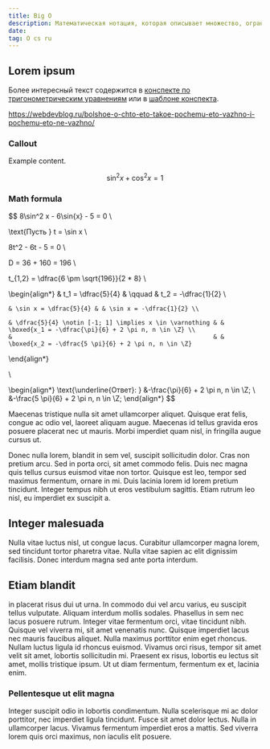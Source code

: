 ```yaml
---
title: Big O
description: Математическая нотация, которая описывает множество, ограничивающее поведение функции.
date:
tag: O cs ru
---
```


## Lorem ipsum

Более интересный текст содержится в [конспекте по тригонометрическим уравнениям](/notes/math/trigonometric-equations)
или в [шаблоне конспекта](/notes/template).

https://webdevblog.ru/bolshoe-o-chto-eto-takoe-pochemu-eto-vazhno-i-pochemu-eto-ne-vazhno/

### Callout

<Callout
  type="example"
  title="Lorem ipsum."
  subtitle="Dolor sit amet.">

  Example content.

  $$
    \sin^2{x} + \cos^2{x} = 1
  $$

</Callout>

### Math formula

$$
8\sin^2 x - 6\sin{x} - 5 = 0 \\

\text{Пусть } t = \sin x \\

8t^2 - 6t - 5 = 0 \\

D = 36 + 160 = 196 \\

t_{1,2} = \dfrac{6 \pm \sqrt{196}}{2 * 8} \\

\begin{align*}
    & t_1 = \dfrac{5}{4} & \qquad & t_2 = -\dfrac{1}{2} \\

    & \sin x = \dfrac{5}{4} & & \sin x = -\dfrac{1}{2} \\

    & \dfrac{5}{4} \notin [-1; 1] \implies x \in \varnothing & & \boxed{x_1 = -\dfrac{\pi}{6} + 2 \pi n, n \in \Z} \\
    &                                                        & & \boxed{x_2 = -\dfrac{5 \pi}{6} + 2 \pi n, n \in \Z}
\end{align*}

\\

\begin{align*}
    \text{\underline{Ответ}: } &-\frac{\pi}{6} + 2 \pi n, n \in \Z; \\
                               &-\frac{5 \pi}{6} + 2 \pi n, n \in \Z;
\end{align*}
$$

Maecenas tristique nulla sit amet ullamcorper aliquet. Quisque erat felis, congue ac odio vel, laoreet aliquam augue. Maecenas id tellus gravida eros posuere placerat nec ut mauris. Morbi imperdiet quam nisl, in fringilla augue cursus ut.

Donec nulla lorem, blandit in sem vel, suscipit sollicitudin dolor. Cras non pretium arcu. Sed in porta orci, sit amet commodo felis. Duis nec magna quis tellus cursus euismod vitae non tortor. Quisque est leo, tempor sed maximus fermentum, ornare in mi. Duis lacinia lorem id lorem pretium tincidunt. Integer tempus nibh ut eros vestibulum sagittis. Etiam rutrum leo nisl, eu imperdiet ex suscipit a.

## Integer malesuada

Nulla vitae luctus nisl, ut congue lacus. Curabitur ullamcorper magna lorem, sed tincidunt tortor pharetra vitae. Nulla vitae sapien ac elit dignissim facilisis.
Donec interdum magna sed ante porta interdum.

## Etiam blandit

in placerat risus dui ut urna. In commodo dui vel arcu varius, eu suscipit tellus vulputate. Aliquam interdum mollis sodales. Phasellus in sem nec lacus posuere rutrum. Integer vitae fermentum orci, vitae tincidunt nibh. Quisque vel viverra mi, sit amet venenatis nunc. Quisque imperdiet lacus nec mauris faucibus aliquet. Nulla maximus porttitor enim eget rhoncus. Nullam luctus ligula id rhoncus euismod. Vivamus orci risus, tempor sit amet velit sit amet, lobortis sollicitudin mi. Praesent ex risus, lobortis eu lectus sit amet, mollis tristique ipsum. Ut ut diam fermentum, fermentum ex et, lacinia enim.

### Pellentesque ut elit magna

Integer suscipit odio in lobortis condimentum. Nulla scelerisque mi ac dolor porttitor, nec imperdiet ligula tincidunt. Fusce sit amet dolor lectus. Nulla in ullamcorper lacus. Vivamus fermentum imperdiet eros a mattis. Sed viverra lorem quis orci maximus, non iaculis elit posuere.